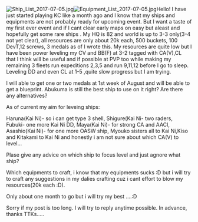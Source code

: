 [[File:Ship_List_2017-07-05.jpg|thumb]][[File:Equipment_List_2017-07-05.jpg|thumb]]Hello! I have just started playing KC like a month ago and I know that my ships and equipments are not probably ready for upcoming event. But I want a taste of my first ever event and if I cant clear early maps on easy but aleast and hopefully get some rare ships . My HQ is 82 and world is up to 3-3 only(3-4 not yet clear), all resources are only about 20k each, 500 buckets, 100 DevT,12 screws, 3 medals as of I wrote this. My resources are quite low but I have been power leveling my CV and BB(F) at 3-2 tagged with CA(V),CL that I think will be useful and if possible at PVP too while making my remaining 3 fleets run expeditions 2,3,5 and run 9,11,12 before I go to sleep. Leveling DD and even CL at 1-5 ,quite slow progress but I am trying.

I will able to get one or two medals at 1st week of August and will be able to get a blueprint. Abukuma is still the best ship to use on it right? Are there any alternatives?

As of current my aim for leveing ships:

Haruna(Kai Ni)- so i can get type 3 shell, Shigure(Kai Ni- two raders, Fubuki- one more Kai Ni DD, Maya(Kai Ni)- for strong CA and AACI, Asashio(Kai Ni)- for one more OASW ship, Myouko sisters all to Kai Ni,Kiso and Kitakami to Kai Ni and honestly i am not sure about which CA(V) to level...

<span style="font-weight:normal;">Plase give any advice on which ship to focus level and just agnore what ship?</span>

Which equipments to craft, i know that my equipments sucks :D but i will try to craft any suggestions in my dalies crafting cuz i cant effort to blow my resources(20k each :D).

Only about one month to go but i will try my best ....:D

Sorry if my post is too long. I will try to reply anytime possible. In advance, thanks TTKs.....<ac_metadata title="Please give some advice to a newbie TTK :D"> </ac_metadata>